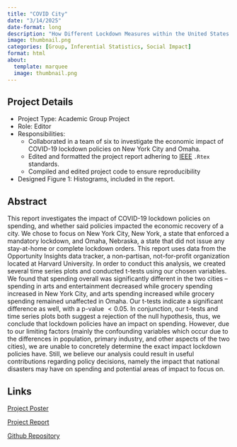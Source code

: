 ```yaml
---
title: "COVID City"
date: "3/14/2025"
date-format: long
description: "How Different Lockdown Measures within the United States Have Affected the Economy since COVID-19."
image: thumbnail.png
categories: [Group, Inferential Statistics, Social Impact]
format: html
about:
  template: marquee
  image: thumbnail.png
---
```


## Project Details

  - Project Type: Academic Group Project
  - Role: Editor
  - Responsibilities:
    - Collaborated in a team of six to investigate the economic impact of COVID-19 lockdown policies on New York City and Omaha.
    - Edited and formatted the project report adhering to [IEEE](https://www.ieee.org/) `.Rtex` standards.
    - Compiled and edited project code to ensure reproducibility
  - Designed Figure 1: Histograms, included in the report.


## Abstract

This report investigates the impact of COVID-19 lockdown policies on spending, and whether said policies impacted the economic recovery of a city. We chose to focus on New York City, New York, a state that enforced a mandatory lockdown, and Omaha, Nebraska, a state that did not issue any stay-at-home or complete lockdown orders. This report uses data from the Opportunity Insights data tracker, a non-partisan, not-for-profit organization located at Harvard University. In order to conduct this analysis, we created several time series plots and conducted t-tests using our chosen variables. We found that spending overall was significantly different in the two cities -- spending in arts and entertainment decreased while grocery spending increased in New York City, and arts spending increased while grocery spending remained unaffected in Omaha. Our t-tests indicate a significant difference as well, with a p-value $< 0.05$. In conjunction, our t-tests and time series plots both suggest a rejection of the null hypothesis, thus, we conclude that lockdown policies have an impact on spending. However, due to our limiting factors (mainly the confounding variables which occur due to the differences in population, primary industry, and other aspects of the two cities), we are unable to concretely determine the exact impact lockdown policies have. Still, we believe our analysis could result in useful contributions regarding policy decisions, namely the impact that national disasters may have on spending and potential areas of impact to focus on. 

## Links

[Project Poster](covid-city-poster.pdf)

[Project Report](covid-city-report.pdf)

[Github Repository](https://github.com/odspro-ucla/covid-city)
